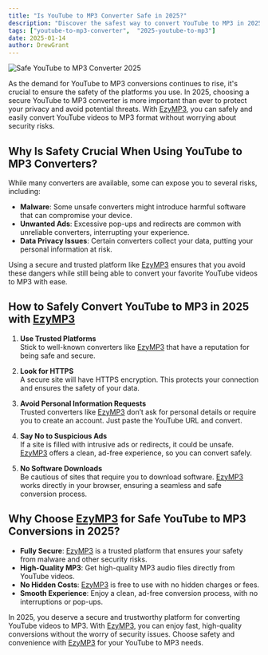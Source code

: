 ```yaml
---
title: "Is YouTube to MP3 Converter Safe in 2025?"
description: "Discover the safest way to convert YouTube to MP3 in 2025. Learn why [EzyMP3](/) is a reliable and secure choice for MP3 conversions in the new year."
tags: ["youtube-to-mp3-converter",  "2025-youtube-to-mp3"]
date: 2025-01-14
author: DrewGrant
---
```


![Safe YouTube to MP3 Converter 2025](/assets/images/blog/illustration-youtube-to-mp3-converter.webp)

As the demand for YouTube to MP3 conversions continues to rise, it's crucial to ensure the safety of the platforms you use. In 2025, choosing a secure YouTube to MP3 converter is more important than ever to protect your privacy and avoid potential threats. With [EzyMP3](/), you can safely and easily convert YouTube videos to MP3 format without worrying about security risks.

## Why Is Safety Crucial When Using YouTube to MP3 Converters?

While many converters are available, some can expose you to several risks, including:
- **Malware**: Some unsafe converters might introduce harmful software that can compromise your device.
- **Unwanted Ads**: Excessive pop-ups and redirects are common with unreliable converters, interrupting your experience.
- **Data Privacy Issues**: Certain converters collect your data, putting your personal information at risk.

Using a secure and trusted platform like [EzyMP3](/) ensures that you avoid these dangers while still being able to convert your favorite YouTube videos to MP3 with ease.

## How to Safely Convert YouTube to MP3 in 2025 with [EzyMP3](/)

1. **Use Trusted Platforms**  
   Stick to well-known converters like [EzyMP3](/) that have a reputation for being safe and secure.

2. **Look for HTTPS**  
   A secure site will have HTTPS encryption. This protects your connection and ensures the safety of your data.

3. **Avoid Personal Information Requests**  
   Trusted converters like [EzyMP3](/) don’t ask for personal details or require you to create an account. Just paste the YouTube URL and convert.

4. **Say No to Suspicious Ads**  
   If a site is filled with intrusive ads or redirects, it could be unsafe. [EzyMP3](/) offers a clean, ad-free experience, so you can convert safely.

5. **No Software Downloads**  
   Be cautious of sites that require you to download software. [EzyMP3](/) works directly in your browser, ensuring a seamless and safe conversion process.

## Why Choose [EzyMP3](/) for Safe YouTube to MP3 Conversions in 2025?

- **Fully Secure**: [EzyMP3](/) is a trusted platform that ensures your safety from malware and other security risks.
- **High-Quality MP3**: Get high-quality MP3 audio files directly from YouTube videos.
- **No Hidden Costs**: [EzyMP3](/) is free to use with no hidden charges or fees.
- **Smooth Experience**: Enjoy a clean, ad-free conversion process, with no interruptions or pop-ups.

In 2025, you deserve a secure and trustworthy platform for converting YouTube videos to MP3. With [EzyMP3](/), you can enjoy fast, high-quality conversions without the worry of security issues. Choose safety and convenience with [EzyMP3](/) for your YouTube to MP3 needs.
